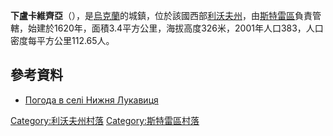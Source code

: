 {{coord|49|10|26|N|23|48|57|E|scale:100000|display=title}}

'''下盧卡維齊亞'''（{{lang-uk|Нижня Лукавиця}}），是[[烏克蘭|烏克蘭]]的城鎮，位於該國西部[[利沃夫州|利沃夫州]]，由[[斯特雷區|斯特雷區]]負責管轄，始建於1620年，面積3.4平方公里，海拔高度326米，2001年人口383，人口密度每平方公里112.65人。

==參考資料==
* [http://weather.in.ua/ua/l'vovskaja/16935 Погода в селі Нижня Лукавиця]{{Wayback|url=http://weather.in.ua/ua/l'vovskaja/16935 |date=20190219080348 }}

[[Category:利沃夫州村落|Category:利沃夫州村落]]
[[Category:斯特雷區村落|Category:斯特雷區村落]]


{{Lviv-geo-stub}}